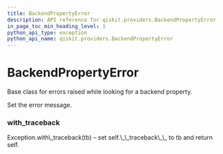 ```yaml
---
title: BackendPropertyError
description: API reference for qiskit.providers.BackendPropertyError
in_page_toc_min_heading_level: 1
python_api_type: exception
python_api_name: qiskit.providers.BackendPropertyError
---
```


# BackendPropertyError

<Class id="qiskit.providers.BackendPropertyError" isDedicatedPage={true} github="https://github.com/qiskit/qiskit/tree/stable/0.14/qiskit/providers/exceptions.py" signature="BackendPropertyError(*message)" modifiers="exception">
  Base class for errors raised while looking for a backend property.

  Set the error message.

  ### with\_traceback

  <Function id="qiskit.providers.BackendPropertyError.with_traceback" signature="with_traceback()">
    Exception.with\_traceback(tb) – set self.\_\_traceback\_\_ to tb and return self.
  </Function>
</Class>


